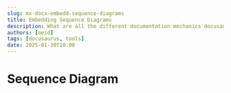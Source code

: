 ```yaml
---
slug: mx-docx-embedd-sequence-diagrams
title: Embedding Sequence Diagrams
description: What are all the different documentation mechanics docusaurus exposes?
authors: [oeid]
tags: [docusaurus, tools]
date: 2025-01-30T10:00
---
```


# Sequence Diagram
<!--
    <div id="sequence_diagram"></div>
    <script>
    var diagram = Diagram.parse("A->B: Message");
    diagram.drawSVG("sequence_diagram", {theme: 'hand'});
    </script> 
-->